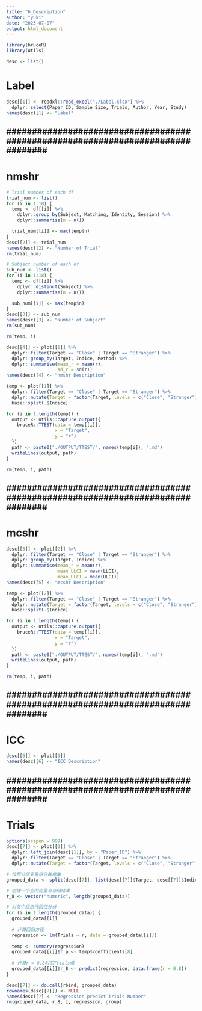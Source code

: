 ```yaml
---
title: "6_Description"
author: "yuki"
date: "2023-07-07"
output: html_document
---
```

```r
library(bruceR)
library(utils)
```

```r
desc <- list()
```

# Label
```r
desc[[1]] <- readxl::read_excel("./Label.xlsx") %>%
  dplyr::select(Paper_ID, Sample_Size, Trials, Author, Year, Study)
names(desc)[1] <- "Label"
```


################################################################################
--------------------------------------------------------------------------------
################################################################################


# nmshr
```r
# Trial number of each df
trial_num <- list()
for (i in 1:18) {
  temp <- df[[i]] %>%
    dplyr::group_by(Subject, Matching, Identity, Session) %>%
    dplyr::summarise(n = n())

  trial_num[[i]] <- max(temp$n)
}
desc[[2]] <- trial_num
names(desc)[2] <- "Number of Trial"
rm(trial_num)

# Subject number of each df
sub_num <- list()
for (i in 1:18) {
  temp <- df[[i]] %>%
    dplyr::distinct(Subject) %>%
    dplyr::summarise(n = n())

  sub_num[[i]] <- max(temp$n)
}
desc[[3]] <- sub_num
names(desc)[3] <- "Number of Subject"
rm(sub_num)

rm(temp, i)
```

```r
desc[[4]] <- plot[[1]] %>%
  dplyr::filter(Target == "Close" | Target == "Stranger") %>%
  dplyr::group_by(Target, Indice, Method) %>%
  dplyr::summarise(mean_r = mean(r),
                   sd_r = sd(r)) 
names(desc)[4] <- "nmshr Description"
```

```r
temp <- plot[[1]] %>%
  dplyr::filter(Target == "Close" | Target == "Stranger") %>%
  dplyr::mutate(Target = factor(Target, levels = c("Close", "Stranger"))) %>%
  base::split(.$Indice) 

for (i in 1:length(temp)) {
  output <- utils::capture.output({
    bruceR::TTEST(data = temp[[i]],
                  x = "Target",
                  y = "r")
  })
  path <- paste0("./OUTPUT/TTEST/", names(temp[i]), ".md")
  writeLines(output, path)
}

rm(temp, i, path)
```


################################################################################
--------------------------------------------------------------------------------
################################################################################


# mcshr
```r
desc[[5]] <- plot[[2]] %>%
  dplyr::filter(Target == "Close" | Target == "Stranger") %>%
  dplyr::group_by(Target, Indice) %>%
  dplyr::summarise(mean_r = mean(r),
                   mean_LLCI = mean(LLCI),
                   mean_ULCI = mean(ULCI)) 
names(desc)[5] <- "mcshr Description"
```

```r
temp <- plot[[2]] %>%
  dplyr::filter(Target == "Close" | Target == "Stranger") %>%
  dplyr::mutate(Target = factor(Target, levels = c("Close", "Stranger"))) %>%
  base::split(.$Indice) 

for (i in 1:length(temp)) {
  output <- utils::capture.output({
    bruceR::TTEST(data = temp[[i]],
                  x = "Target",
                  y = "r")
  })
  path <- paste0("./OUTPUT/TTEST/", names(temp[i]), ".md")
  writeLines(output, path)
}

rm(temp, i, path)
```


################################################################################
--------------------------------------------------------------------------------
################################################################################


# ICC
```r
desc[[6]] <- plot[[3]] 
names(desc)[6] <- "ICC Description"
```


################################################################################
--------------------------------------------------------------------------------
################################################################################

# Trials
```r
options(scipen = 999)
desc[[7]] <- plot[[2]] %>%
  dplyr::left_join(desc[[1]], by = "Paper_ID") %>%
  dplyr::filter(Target == "Close" | Target == "Stranger") %>%
  dplyr::mutate(Target = factor(Target, levels = c("Close", "Stranger"))) 

# 按照分组变量拆分数据集
grouped_data <- split(desc[[7]], list(desc[[7]]$Target, desc[[7]]$Indice))

# 创建一个空的向量来存储结果
r_8 <- vector("numeric", length(grouped_data))

# 对每个组进行回归分析
for (i in 1:length(grouped_data)) {
  grouped_data[[i]]
  
  # 计算回归方程
  regression <- lm(Trials ~ r, data = grouped_data[[i]])
  
  temp <- summary(regression)
  grouped_data[[i]]$r_p <- temp$coefficients[8]
  
  # 计算r = 0.8时的Trials值
  grouped_data[[i]]$r_8 <- predict(regression, data.frame(r = 0.8))
}

desc[[7]] <- do.call(rbind, grouped_data) 
rownames(desc[[7]]) <- NULL
names(desc)[7] <- "Regression predict Trials Number"
rm(grouped_data, r_8, i, regression, group)
```


